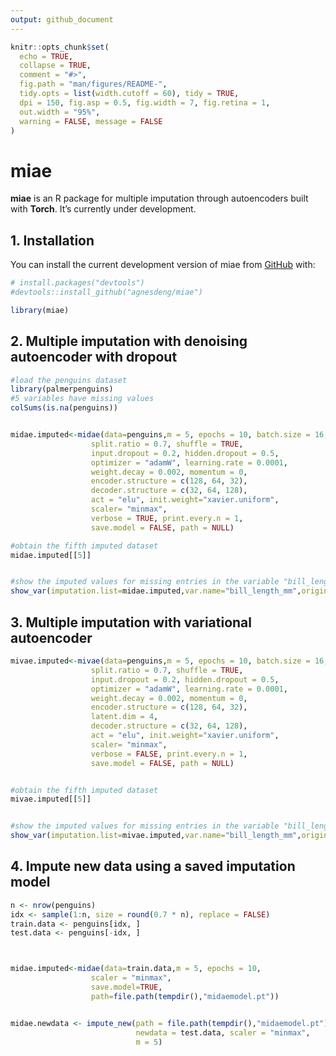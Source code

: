 ```yaml
---
output: github_document
---
```


<!-- README.md is generated from README.Rmd. Please edit that file -->

```r
knitr::opts_chunk$set(
  echo = TRUE,
  collapse = TRUE,
  comment = "#>",
  fig.path = "man/figures/README-",
  tidy.opts = list(width.cutoff = 60), tidy = TRUE,
  dpi = 150, fig.asp = 0.5, fig.width = 7, fig.retina = 1,
  out.width = "95%",
  warning = FALSE, message = FALSE
)
```

# miae

<!-- badges: start -->
<!-- badges: end -->

**miae** is an R package for multiple imputation through autoencoders built with **Torch**. It's currently under development.


## 1. Installation

You can install the current development version of miae from [GitHub](https://github.com/) with:
``` r
# install.packages("devtools")
#devtools::install_github("agnesdeng/miae")
```

``` r
library(miae)
```

## 2. Multiple imputation with denoising autoencoder with dropout
```r
#load the penguins dataset
library(palmerpenguins)
#5 variables have missing values
colSums(is.na(penguins))


midae.imputed<-midae(data=penguins,m = 5, epochs = 10, batch.size = 16,
                  split.ratio = 0.7, shuffle = TRUE,
                  input.dropout = 0.2, hidden.dropout = 0.5,
                  optimizer = "adamW", learning.rate = 0.0001, 
                  weight.decay = 0.002, momentum = 0,
                  encoder.structure = c(128, 64, 32), 
                  decoder.structure = c(32, 64, 128),
                  act = "elu", init.weight="xavier.uniform", 
                  scaler= "minmax",
                  verbose = TRUE, print.every.n = 1, 
                  save.model = FALSE, path = NULL)

#obtain the fifth imputed dataset
midae.imputed[[5]]


#show the imputed values for missing entries in the variable "bill_length_mm"
show_var(imputation.list=midae.imputed,var.name="bill_length_mm",original.data = penguins)

```

## 3. Multiple imputation with variational autoencoder

```r

mivae.imputed<-mivae(data=penguins,m = 5, epochs = 10, batch.size = 16,
                  split.ratio = 0.7, shuffle = TRUE,
                  input.dropout = 0.2, hidden.dropout = 0.5,
                  optimizer = "adamW", learning.rate = 0.0001, 
                  weight.decay = 0.002, momentum = 0,
                  encoder.structure = c(128, 64, 32), 
                  latent.dim = 4,
                  decoder.structure = c(32, 64, 128),
                  act = "elu", init.weight="xavier.uniform", 
                  scaler= "minmax",
                  verbose = FALSE, print.every.n = 1, 
                  save.model = FALSE, path = NULL)


#obtain the fifth imputed dataset
mivae.imputed[[5]]


#show the imputed values for missing entries in the variable "bill_length_mm"
show_var(imputation.list=mivae.imputed,var.name="bill_length_mm",original.data = penguins)
```
## 4. Impute new data using a saved imputation model

```r
n <- nrow(penguins)
idx <- sample(1:n, size = round(0.7 * n), replace = FALSE)
train.data <- penguins[idx, ]
test.data <- penguins[-idx, ]



midae.imputed<-midae(data=train.data,m = 5, epochs = 10,  
                  scaler = "minmax",
                  save.model=TRUE,
                  path=file.path(tempdir(),"midaemodel.pt"))


midae.newdata <- impute_new(path = file.path(tempdir(),"midaemodel.pt"),                               
                            newdata = test.data, scaler = "minmax",
                            m = 5)


```
